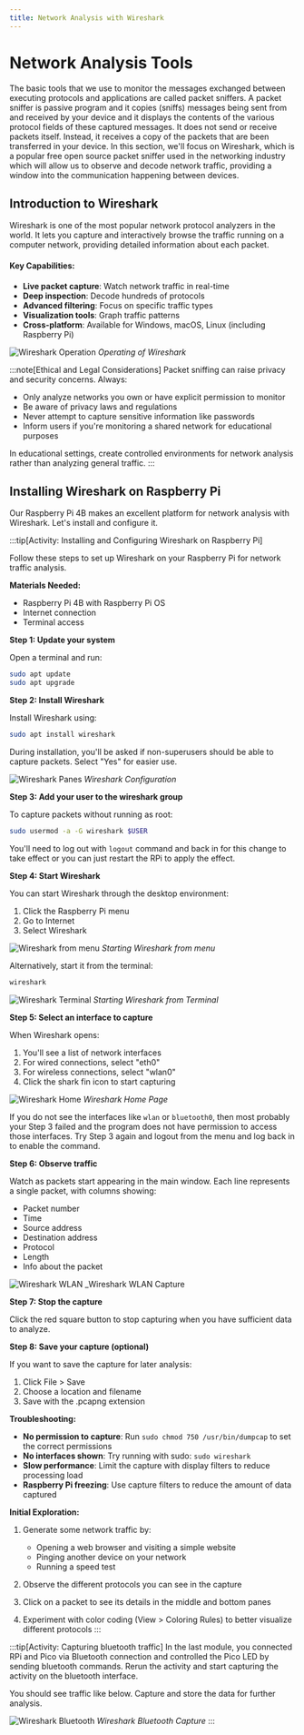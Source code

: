 ```yaml
---
title: Network Analysis with Wireshark
---
```



# Network Analysis Tools

The basic tools that we use to monitor the messages exchanged between executing protocols and applications are called packet sniffers. A packet sniffer is passive program and it copies (sniffs) messages being sent from and received by your device and it displays the contents of the various protocol fields of these captured messages. It does not send or receive packets itself. Instead, it receives a copy of the packets that are been transferred in your device.  In this section, we'll focus on Wireshark, which is a popular free open source packet sniffer used in the networking industry which will allow us to observe and decode network traffic, providing a window into the communication happening between devices.

## Introduction to Wireshark

Wireshark is one of the most popular network protocol analyzers in the world. It lets you capture and interactively browse the traffic running on a computer network, providing detailed information about each packet.

#### Key Capabilities:

- **Live packet capture**: Watch network traffic in real-time
- **Deep inspection**: Decode hundreds of protocols
- **Advanced filtering**: Focus on specific traffic types
- **Visualization tools**: Graph traffic patterns
- **Cross-platform**: Available for Windows, macOS, Linux (including Raspberry Pi)

![Wireshark Operation](./images/operation-of-wireshark.png)
_Operating of Wireshark_

:::note[Ethical and Legal Considerations]
Packet sniffing can raise privacy and security concerns. Always:
- Only analyze networks you own or have explicit permission to monitor
- Be aware of privacy laws and regulations
- Never attempt to capture sensitive information like passwords
- Inform users if you're monitoring a shared network for educational purposes

In educational settings, create controlled environments for network analysis rather than analyzing general traffic.
:::



## Installing Wireshark on Raspberry Pi

Our Raspberry Pi 4B makes an excellent platform for network analysis with Wireshark. Let's install and configure it.

:::tip[Activity: Installing and Configuring Wireshark on Raspberry Pi]

Follow these steps to set up Wireshark on your Raspberry Pi for network traffic analysis.

**Materials Needed:**
- Raspberry Pi 4B with Raspberry Pi OS
- Internet connection
- Terminal access

**Step 1: Update your system**

Open a terminal and run:
```bash
sudo apt update
sudo apt upgrade
```

**Step 2: Install Wireshark**

Install Wireshark using:
```bash
sudo apt install wireshark
```

During installation, you'll be asked if non-superusers should be able to capture packets. Select "Yes" for easier use.

![Wireshark Panes](./images/wireshark/wireshark-config.png)
_Wireshark Configuration_

**Step 3: Add your user to the wireshark group**

To capture packets without running as root:
```bash
sudo usermod -a -G wireshark $USER
```

You'll need to log out with `logout` command and back in for this change to take effect or you can just restart the RPi to apply the effect.

**Step 4: Start Wireshark**

You can start Wireshark through the desktop environment:
1. Click the Raspberry Pi menu
2. Go to Internet
3. Select Wireshark

![Wireshark from menu](./images/wireshark/wireshark-menu-start.png)
_Starting Wireshark from menu_

Alternatively, start it from the terminal:
```bash
wireshark
```

![Wireshark Terminal](./images/wireshark/wireshark-terminal-start.png)
_Starting Wireshark from Terminal_

**Step 5: Select an interface to capture**

When Wireshark opens:
1. You'll see a list of network interfaces
2. For wired connections, select "eth0"
3. For wireless connections, select "wlan0"
4. Click the shark fin icon to start capturing

![Wireshark Home](./images/wireshark/wireshark-home.png)
_Wireshark Home Page_

If you do not see the interfaces like `wlan` or `bluetooth0`, then most probably your Step 3 failed and the program does not have permission to access those interfaces. Try Step 3 again and logout from the menu and log back in to enable the command.

**Step 6: Observe traffic**

Watch as packets start appearing in the main window. Each line represents a single packet, with columns showing:
- Packet number
- Time
- Source address
- Destination address
- Protocol
- Length
- Info about the packet

![Wireshark WLAN](./images/wireshark/wlan-interface.png)
_Wireshark WLAN Capture

**Step 7: Stop the capture**

Click the red square button to stop capturing when you have sufficient data to analyze.

**Step 8: Save your capture (optional)**

If you want to save the capture for later analysis:
1. Click File > Save
2. Choose a location and filename
3. Save with the .pcapng extension

**Troubleshooting:**

- **No permission to capture**: Run `sudo chmod 750 /usr/bin/dumpcap` to set the correct permissions
- **No interfaces shown**: Try running with sudo: `sudo wireshark`
- **Slow performance**: Limit the capture with display filters to reduce processing load
- **Raspberry Pi freezing**: Use capture filters to reduce the amount of data captured

**Initial Exploration:**

1. Generate some network traffic by:
   - Opening a web browser and visiting a simple website
   - Pinging another device on your network
   - Running a speed test

2. Observe the different protocols you can see in the capture
3. Click on a packet to see its details in the middle and bottom panes
4. Experiment with color coding (View > Coloring Rules) to better visualize different protocols
:::

:::tip[Activity: Capturing bluetooth traffic]
In the last module, you connected RPi and Pico via Bluetooth connection and controlled the Pico LED by sending bluetooth commands. Rerun the activity and start capturing the activity on the bluetooth interface.

You should see traffic like below. Capture and store the data for further analysis.

![Wireshark Bluetooth](./images/wireshark/bluetooth.png)
_Wireshark Bluetooth Capture_
:::